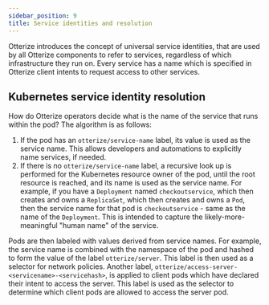 ```yaml
---
sidebar_position: 9
title: Service identities and resolution
---
```


Otterize introduces the concept of universal service identities, that are used by all Otterize components to refer to
services, regardless of which infrastructure they run on. Every service has a name which is specified in Otterize client intents to request access to other services.

## Kubernetes service identity resolution
How do Otterize operators decide what is the name of the service that runs within the pod? The algorithm is as follows:

1. If the pod has an `otterize/service-name` label, its value is used as the service name. This allows developers and
   automations to explicitly name services, if needed.
2. If there is no `otterize/service-name` label, a recursive look up is performed for the Kubernetes resource owner of
   the pod, until the root resource is reached, and its name is used as the service name. For example, if you have
   a `Deployment` named `checkoutservice`, which then creates and owns a `ReplicaSet`, which then creates and owns
   a `Pod`, then the service name for that pod is `checkoutservice` - same as the name of the `Deployment`. This is
   intended to capture the likely-more-meaningful "human name" of the service.

Pods are then labeled with values derived from service names. For example,
the service name is combined with the namespace of the pod and hashed to form the value of the label `otterize/server`.
This label is then used as a selector for network policies. Another
label, `otterize/access-server-<servicename>-<servicehash>`, is applied to client pods which have declared their intent
to access the server. This label is used as the selector to determine which client pods are allowed to access the server
pod.